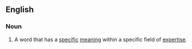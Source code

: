 ==English==
===Noun===
{{en-noun|sg=[[technical]] [[term]]}}
# A word that has a [[specific]] [[meaning]] within a specific field of [[expertise]].